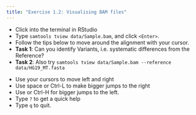 ```yaml
---
title: "Exercise 1.2: Visualising BAM files"
---
```


- Click into the terminal in RStudio
- Type `samtools tview data/Sample.bam`, and click `<Enter>`.
- Follow the tips below to move around the alignment with your cursor.
- **Task 1**: Can you identify Variants, i.e. systematic differences from the Reference?
- **Task 2**: Also try `samtools tview data/Sample.bam --reference data/HG19_MT.fasta`

::: callout-tip
- Use your cursors to move left and right
- Use space or Ctrl-L to make bigger jumps to the right
- Use or Ctrl-H for bigger jumps to the left.
- Type `?` to get a quick help
- Type `q` to quit.
:::